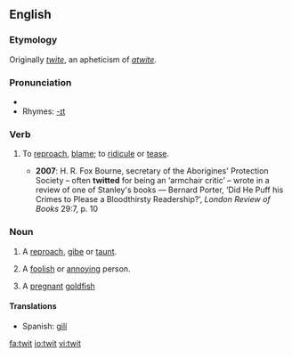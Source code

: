 ==English==
===Etymology===
Originally ''[[twite]]'', an apheticism of ''[[atwite]]''.

===Pronunciation===
*{{IPA|/twɪt/}}
*Rhymes: [[Rhymes:English:-ɪt|-ɪt]]

===Verb===
{{en-verb|twit|t|ing}}

# {{transitive}} To [[reproach]], [[blame]]; to [[ridicule]] or [[tease]].
#*'''2007''': H. R. Fox Bourne, secretary of the Aborigines' Protection Society – often '''twitted''' for being an ‘armchair critic’ – wrote in a review of one of Stanley's books — Bernard Porter, ‘Did He Puff his Crimes to Please a Bloodthirsty Readership?’, ''London Review of Books'' 29:7, p. 10

===Noun===
{{en-noun}}

# A [[reproach]], [[gibe]] or [[taunt]].
# {{UK}} A [[foolish]] or [[annoying]] person.
# A [[pregnant]] [[goldfish]]

====Translations====
{{trans-top|a reproach, gibe or taunt}}
{{trans-mid}}
{{trans-bottom}}

{{trans-top|(''UK'') a foolish or annoying person}}
{{trans-mid}}
*Spanish: [[gilí]] {{mf}}
{{trans-bottom}}

[[fa:twit]]
[[io:twit]]
[[vi:twit]]